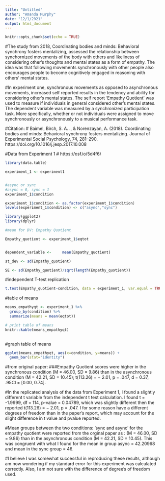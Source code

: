 ```yaml
---
title: "Untitled"
author: "Amanda Murphy"
date: "12/1/2021"
output: html_document
---
```


```r
knitr::opts_chunk$set(echo = TRUE)
```

#The study from 2018, Coordinating bodies and minds: Behavioral synchrony fosters mentalizing, assessed the relationship between synchornized movements of the body with others and likeliness of considering other's thoughts and mental states as a form of empathy. The idea was that following movements synchronously with other people also encourages people to become cognitively engaged in reasoning with others' mental states. 

#In experiment one, synchronous movements as opposed to asynchronous movements, increased self reported results in the tendency and ability for considering other's mental states. The self report 'Empathy Quotient' was used to measure if individuals in general considered other's mental states. The dependent variable was measured by a synchronized participation task. More specifically, whether or not individuals were assigned to move synchronously or asynchronously to a musical performance task.

#Citation:
#  Baimel, Birch, S. A. ., & Norenzayan, A. (2018). Coordinating    bodies and minds: Behavioral synchrony fosters mentalizing. Journal of Experimental Social Psychology, 74, 281–290. https://doi.org/10.1016/j.jesp.2017.10.008

#Data from Experiment 1
# https://osf.io/5d4f6/


```r
library(data.table)

experiment_1 <- experiment1


#async or sync
#async = 0, sync = 1
experiment_1$condition
```


```r
experiment_1$condition <- as.factor(experiment_1$condition)
levels(experiment_1$condition) <- c("async","sync")
```

```r
library(ggplot2)
library(dplyr)

#mean for DV: Empathy Quotient 

Empathy_quotient <- experiment_1$eqtot


dependent_variable <-     mean(Empathy_quotient)

st_dev <- sd(Empathy_quotient)

SE <- sd(Empathy_quotient)/sqrt(length(Empathy_quotient))


```

#independent T-test replication

```r
t.test(Empathy_quotient~condition, data = experiment_1, var.equal = TRUE)
```

#table of means

```r
means_empathyqt <- experiment_1 %>%
  group_by(condition) %>%
  summarize(means = mean(eqtot))

# print table of means
knitr::kable(means_empathyqt)
            
```


#graph table of means

```r
ggplot(means_empathyqt, aes(x=condition, y=means)) +
  geom_bar(stat="identity")
```
#from original paper:
###Empathy Quotient scores were higher in the synchronous condition (M = 46.00, SD = 9.86) than in the asynchronous condition (M = 42.21, SD = 10.45); t(113.26) = − 2.01, p = .047, d = 0.37, .95CI = [0.00, 0.74].


#In the replicated analysis of the data from Experiment 1, I found a slightly different t variable from the independent t test calculation. I found t = -1.9999, df = 114, p-value = 0.04789, which was slightly different then the reported t(113.26) = − 2.01, p = .047. I for some reason have a different degrees of freedom than in the paper's report, which may account for the slight difference in t value and pvalue reported. 

#Mean groups between the two conditions: 'sync and async' for the empathy quotient were reported from the orginal paper as : (M = 46.00, SD = 9.86) than in the asynchronous condition (M = 42.21, SD = 10.45). This was congruent with what I found  for the mean in group async = 42.20968 and mean in the sync group = 46. 

#I believe I was somewhat successful in reproducing these results, although am now wondering if my standard error for this experiment was calculated correctly. Also, I am not sure with the difference of degree's of freedom used.


                   
